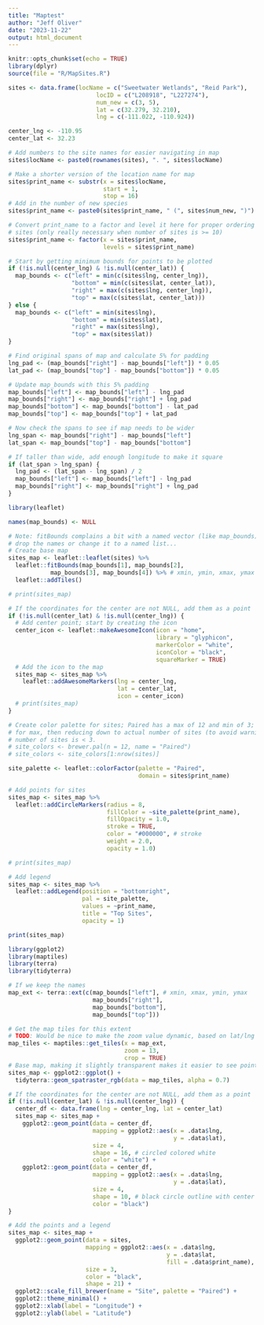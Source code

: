 ```yaml
---
title: "Maptest"
author: "Jeff Oliver"
date: "2023-11-22"
output: html_document
---
```


```r
knitr::opts_chunk$set(echo = TRUE)
library(dplyr)
source(file = "R/MapSites.R")

sites <- data.frame(locName = c("Sweetwater Wetlands", "Reid Park"),
                         locID = c("L208918", "L227274"), 
                         num_new = c(3, 5),
                         lat = c(32.279, 32.210), 
                         lng = c(-111.022, -110.924))

center_lng <- -110.95
center_lat <- 32.23

# Add numbers to the site names for easier navigating in map
sites$locName <- paste0(rownames(sites), ". ", sites$locName)

# Make a shorter version of the location name for map
sites$print_name <- substr(x = sites$locName,
                           start = 1, 
                           stop = 16)
# Add in the number of new species
sites$print_name <- paste0(sites$print_name, " (", sites$num_new, ")")

# Convert print_name to a factor and level it here for proper ordering of 
# sites (only really necessary when number of sites is >= 10)
sites$print_name <- factor(x = sites$print_name,
                           levels = sites$print_name)

# Start by getting minimum bounds for points to be plotted
if (!is.null(center_lng) & !is.null(center_lat)) {
  map_bounds <- c("left" = min(c(sites$lng, center_lng)),
                  "bottom" = min(c(sites$lat, center_lat)),
                  "right" = max(c(sites$lng, center_lng)),
                  "top" = max(c(sites$lat, center_lat)))
} else {
  map_bounds <- c("left" = min(sites$lng),
                  "bottom" = min(sites$lat),
                  "right" = max(sites$lng),
                  "top" = max(sites$lat))
}

# Find original spans of map and calculate 5% for padding
lng_pad <- (map_bounds["right"] - map_bounds["left"]) * 0.05
lat_pad <- (map_bounds["top"] - map_bounds["bottom"]) * 0.05

# Update map_bounds with this 5% padding
map_bounds["left"] <- map_bounds["left"] - lng_pad
map_bounds["right"] <- map_bounds["right"] + lng_pad
map_bounds["bottom"] <- map_bounds["bottom"] - lat_pad
map_bounds["top"] <- map_bounds["top"] + lat_pad

# Now check the spans to see if map needs to be wider
lng_span <- map_bounds["right"] - map_bounds["left"]
lat_span <- map_bounds["top"] - map_bounds["bottom"]

# If taller than wide, add enough longitude to make it square
if (lat_span > lng_span) {
  lng_pad <- (lat_span - lng_span) / 2
  map_bounds["left"] <- map_bounds["left"] - lng_pad
  map_bounds["right"] <- map_bounds["right"] + lng_pad
}


```

```r
library(leaflet)

names(map_bounds) <- NULL

# Note: fitBounds complains a bit with a named vector (like map_bounds), either
# drop the names or change it to a named list...
# Create base map
sites_map <- leaflet::leaflet(sites) %>%
  leaflet::fitBounds(map_bounds[1], map_bounds[2], 
            map_bounds[3], map_bounds[4]) %>% # xmin, ymin, xmax, ymax
  leaflet::addTiles()

# print(sites_map)

# If the coordinates for the center are not NULL, add them as a point
if (!is.null(center_lat) & !is.null(center_lng)) {
  # Add center point; start by creating the icon
  center_icon <- leaflet::makeAwesomeIcon(icon = "home",
                                          library = "glyphicon",
                                          markerColor = "white",
                                          iconColor = "black",
                                          squareMarker = TRUE)
  # Add the icon to the map
  sites_map <- sites_map %>%
    leaflet::addAwesomeMarkers(lng = center_lng,
                               lat = center_lat,
                               icon = center_icon)
  # print(sites_map)
}

# Create color palette for sites; Paired has a max of 12 and min of 3; asking 
# for max, then reducing down to actual number of sites (to avoid warning if 
# number of sites is < 3.
# site_colors <- brewer.pal(n = 12, name = "Paired")
# site_colors <- site_colors[1:nrow(sites)]

site_palette <- leaflet::colorFactor(palette = "Paired",
                                     domain = sites$print_name)

# Add points for sites
sites_map <- sites_map %>%
  leaflet::addCircleMarkers(radius = 8,
                            fillColor = ~site_palette(print_name),
                            fillOpacity = 1.0,
                            stroke = TRUE,
                            color = "#000000", # stroke
                            weight = 2.0,
                            opacity = 1.0)

# print(sites_map)

# Add legend
sites_map <- sites_map %>%
  leaflet::addLegend(position = "bottomright", 
                     pal = site_palette, 
                     values = ~print_name,
                     title = "Top Sites",
                     opacity = 1)

print(sites_map)


```

```r
library(ggplot2)
library(maptiles)
library(terra)
library(tidyterra)

# If we keep the names
map_ext <- terra::ext(c(map_bounds["left"], # xmin, xmax, ymin, ymax
                        map_bounds["right"],
                        map_bounds["bottom"],
                        map_bounds["top"]))

# Get the map tiles for this extent
# TODO: Would be nice to make the zoom value dynamic, based on lat/lng span...
map_tiles <- maptiles::get_tiles(x = map_ext, 
                                 zoom = 13,
                                 crop = TRUE)
# Base map, making it slightly transparent makes it easier to see points
sites_map <- ggplot2::ggplot() +
  tidyterra::geom_spatraster_rgb(data = map_tiles, alpha = 0.7)

# If the coordinates for the center are not NULL, add them as a point
if (!is.null(center_lat) & !is.null(center_lng)) {
  center_df <- data.frame(lng = center_lng, lat = center_lat)
  sites_map <- sites_map +
    ggplot2::geom_point(data = center_df,
                        mapping = ggplot2::aes(x = .data$lng, 
                                               y = .data$lat),
                        size = 4,
                        shape = 16, # circled colored white
                        color = "white") +
    ggplot2::geom_point(data = center_df,
                        mapping = ggplot2::aes(x = .data$lng, 
                                               y = .data$lat),
                        size = 4,
                        shape = 10, # black circle outline with center plus
                        color = "black")
}

# Add the points and a legend  
sites_map <- sites_map + 
  ggplot2::geom_point(data = sites,
                      mapping = ggplot2::aes(x = .data$lng, 
                                             y = .data$lat, 
                                             fill = .data$print_name),
                      size = 3,
                      color = "black",
                      shape = 21) +
  ggplot2::scale_fill_brewer(name = "Site", palette = "Paired") +
  ggplot2::theme_minimal() +
  ggplot2::xlab(label = "Longitude") +
  ggplot2::ylab(label = "Latitude")




```